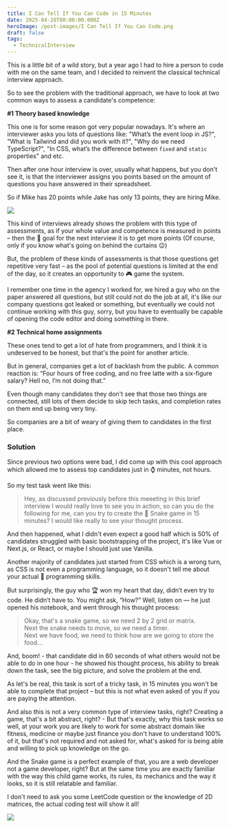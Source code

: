 ```yaml
---
title: I Can Tell If You Can Code in 15 Minutes
date: 2025-04-28T00:00:00.000Z
heroImage: /post-images/I Can Tell If You Can Code.png
draft: false
tags:
  - TechnicalInterview
---
```


This is a little bit of a wild story, but a year ago I had to hire a person to code with me on the same team, and I decided to reinvent the classical technical interview approach.

So to see the problem with the traditional approach, we have to look at two common ways to assess a candidate's competence:

**#1 Theory based knowledge**

This one is for some reason got very popular nowadays. It's where an interviewer asks you lots of questions like: "What’s the event loop in JS?", "What is Tailwind and did you work with it?", "Why do we need TypeScript?", "In CSS, what’s the difference between `fixed` and `static` properties" and etc.

Then after one hour interview is over, usually what happens, but you don't see it, is that the interviewer assigns you points based on the amount of questions you have answered in their spreadsheet.

So if Mike has 20 points while Jake has only 13 points, they are hiring Mike.

![](</post-images/I Can Tell If You Can Code ILLUSTRATION HR Sheet.png>)

This kind of interviews already shows the problem with this type of assessments, as if your whole value and competence is measured in points – then the 🎯 goal for the next interview it is to get more points (Of course, only if you know what's going on behind the curtains 😉)

But, the problem of these kinds of assessments is that those questions get repetitive very fast – as the pool of potential questions is limited at the end of the day, so it creates an opportunity to 🎮 game the system.

I remember one time in the agency I worked for, we hired a guy who on the paper answered all questions, but still could not do the job at all, it's like our company questions got leaked or something, but eventually we could not continue working with this guy, sorry, but you have to eventually be capable of opening the code editor and doing something in there.

**#2 Technical home assignments**

These ones tend to get a lot of hate from programmers, and I think it is undeserved to be honest, but that's the point for another article.

But in general, companies get a lot of backlash from the public. A common reaction is: “Four hours of free coding, and no free latte with a six-figure salary? Hell no, I’m not doing that.”

Even though many candidates they don't see that those two things are connected, still lots of them decide to skip tech tasks, and completion rates on them end up being very  tiny.

So companies are a bit of weary of giving them to candidates in the first place.

### Solution

Since previous two options were bad, I did come up with this cool approach which allowed me to assess top candidates just in ⌚️ minutes, not hours.

So my test task went like this:

> Hey, as discussed previously before this meeeting in this brief interview I would really love to see you in action, so can you do the following for me, can you try to create the 🐍 Snake game in 15 minutes? I would like really to see your thought process.

And then happened, what I didn't even expect a good half which is 50% of candidates struggled with basic bootstrapping of the project, it's like Vue or Next.js, or React, or maybe I should just use Vanilla.

Another majority of candidates just started from CSS which is a wrong turn, as CSS is not even a programming language, so it doesn't tell me about your actual 🔧 programming skills.

But surprisingly, the guy who 🏆 won my heart that day, didn’t even try to code. He didn’t have to. You might ask, “How?” Well, listen on — he just opened his notebook, and went through his thought process:

> Okay, that's a snake game, so we need 2 by 2 grid or matrix.\
> Next the snake needs to move, so we need a timer.\
> Next we have food, we need to think how are we going to store the food...

And, boom! - that candidate did in 60 seconds of what others would not be able to do in one hour - he showed his thought process, his ability to break down the task, see the big picture, and solve the problem at the end.

As let's be real, this task is sort of a tricky task, in 15 minutes you won't be able to complete that project – but this is not what even asked of you if you are paying the attention.

And also this is not a very common type of interview tasks, right? Creating a game, that's a bit abstract, right? - But that's exactly, why this task works so well, at your work you are likely to work for some abstract domain like fitness, medicine or maybe just finance you don't have to understand 100% of it, but that's not required and not asked for, what's asked for is being able and willing to pick up knowledge on the go.

And the Snake game is a perfect example of that, you are a web developer not a game developer, right? But at the same time you are exactly familiar with the way this child game works, its rules, its mechanics and the way it looks, so it is still relatable and familiar.

I don't need to ask you some LeetCode question or the knowledge of 2D matrices, the actual coding test will show it all!

![](</post-images/I Can Tell If You Can Code ILLUSTRATION Snake.png>)
